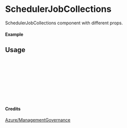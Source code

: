 
<Meta of={SchedulerJobCollections} title="Azure/ManagementGovernance/SchedulerJobCollections" />

# SchedulerJobCollections

SchedulerJobCollections component with different props.

#### Example

<Canvas of={SchedulerJobCollections.Primary} />

## Usage

```ts
import { SchedulerJobCollections } from "yadl-ui";

const Example = () => {
  return (
      <SchedulerJobCollections />
  );
};

export default Example;
```

#### Credits
[Azure/ManagementGovernance](https://learn.microsoft.com/en-us/azure/architecture/icons/)
